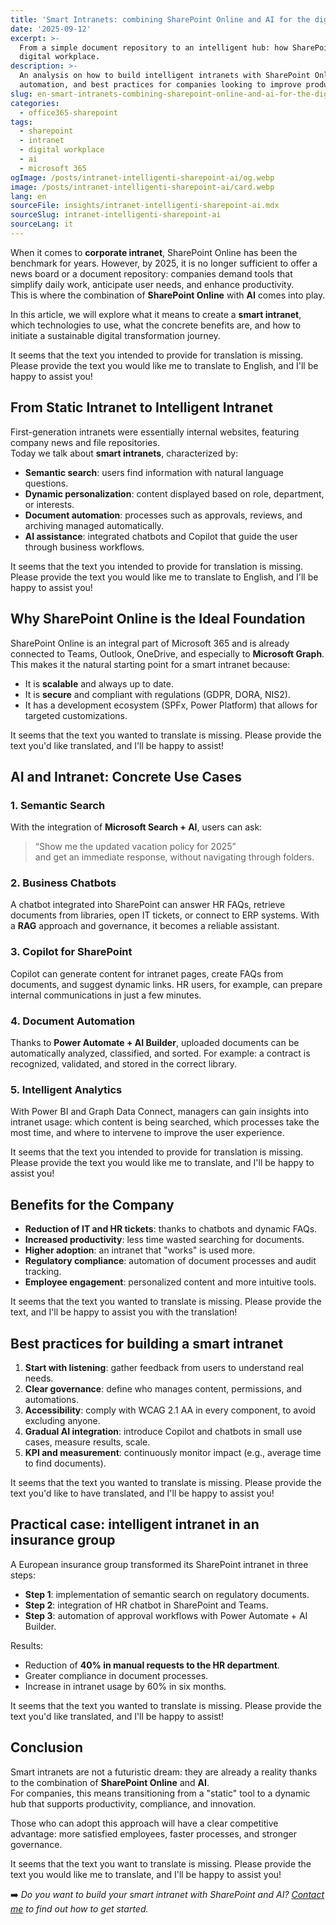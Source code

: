 ```yaml
---
title: 'Smart Intranets: combining SharePoint Online and AI for the digital workplace'
date: '2025-09-12'
excerpt: >-
  From a simple document repository to an intelligent hub: how SharePoint Online, integrated with AI, can transform the
  digital workplace.
description: >-
  An analysis on how to build intelligent intranets with SharePoint Online and AI. Use cases, tools, document
  automation, and best practices for companies looking to improve productivity and adoption.
slug: en-smart-intranets-combining-sharepoint-online-and-ai-for-the-digital-workplace
categories:
  - office365-sharepoint
tags:
  - sharepoint
  - intranet
  - digital workplace
  - ai
  - microsoft 365
ogImage: /posts/intranet-intelligenti-sharepoint-ai/og.webp
image: /posts/intranet-intelligenti-sharepoint-ai/card.webp
lang: en
sourceFile: insights/intranet-intelligenti-sharepoint-ai.mdx
sourceSlug: intranet-intelligenti-sharepoint-ai
sourceLang: it
---
```


When it comes to **corporate intranet**, SharePoint Online has been the benchmark for years. However, by 2025, it is no longer sufficient to offer a news board or a document repository: companies demand tools that simplify daily work, anticipate user needs, and enhance productivity.  
This is where the combination of **SharePoint Online** with **AI** comes into play.

In this article, we will explore what it means to create a **smart intranet**, which technologies to use, what the concrete benefits are, and how to initiate a sustainable digital transformation journey.

It seems that the text you intended to provide for translation is missing. Please provide the text you would like me to translate to English, and I'll be happy to assist you!

## From Static Intranet to Intelligent Intranet

First-generation intranets were essentially internal websites, featuring company news and file repositories.  
Today we talk about **smart intranets**, characterized by:

- **Semantic search**: users find information with natural language questions.  
- **Dynamic personalization**: content displayed based on role, department, or interests.  
- **Document automation**: processes such as approvals, reviews, and archiving managed automatically.  
- **AI assistance**: integrated chatbots and Copilot that guide the user through business workflows.

It seems that the text you intended to provide for translation is missing. Please provide the text you would like me to translate to English, and I'll be happy to assist you!

## Why SharePoint Online is the Ideal Foundation

SharePoint Online is an integral part of Microsoft 365 and is already connected to Teams, Outlook, OneDrive, and especially to **Microsoft Graph**.  
This makes it the natural starting point for a smart intranet because:

- It is **scalable** and always up to date.  
- It is **secure** and compliant with regulations (GDPR, DORA, NIS2).  
- It has a development ecosystem (SPFx, Power Platform) that allows for targeted customizations.

It seems that the text you wanted to translate is missing. Please provide the text you'd like translated, and I'll be happy to assist!

## AI and Intranet: Concrete Use Cases

### 1. Semantic Search
With the integration of **Microsoft Search + AI**, users can ask:  
> “Show me the updated vacation policy for 2025”  
and get an immediate response, without navigating through folders.

### 2. Business Chatbots
A chatbot integrated into SharePoint can answer HR FAQs, retrieve documents from libraries, open IT tickets, or connect to ERP systems. With a **RAG** approach and governance, it becomes a reliable assistant.

### 3. Copilot for SharePoint
Copilot can generate content for intranet pages, create FAQs from documents, and suggest dynamic links. HR users, for example, can prepare internal communications in just a few minutes.

### 4. Document Automation
Thanks to **Power Automate + AI Builder**, uploaded documents can be automatically analyzed, classified, and sorted. For example: a contract is recognized, validated, and stored in the correct library.

### 5. Intelligent Analytics
With Power BI and Graph Data Connect, managers can gain insights into intranet usage: which content is being searched, which processes take the most time, and where to intervene to improve the user experience.

It seems that the text you intended to provide for translation is missing. Please provide the text you would like me to translate, and I'll be happy to assist you!

## Benefits for the Company

- **Reduction of IT and HR tickets**: thanks to chatbots and dynamic FAQs.  
- **Increased productivity**: less time wasted searching for documents.  
- **Higher adoption**: an intranet that "works" is used more.  
- **Regulatory compliance**: automation of document processes and audit tracking.  
- **Employee engagement**: personalized content and more intuitive tools.

It seems that the text you wanted to translate is missing. Please provide the text, and I'll be happy to assist you with the translation!

## Best practices for building a smart intranet

1. **Start with listening**: gather feedback from users to understand real needs.  
2. **Clear governance**: define who manages content, permissions, and automations.  
3. **Accessibility**: comply with WCAG 2.1 AA in every component, to avoid excluding anyone.  
4. **Gradual AI integration**: introduce Copilot and chatbots in small use cases, measure results, scale.  
5. **KPI and measurement**: continuously monitor impact (e.g., average time to find documents).

It seems that the text you wanted to translate is missing. Please provide the text you'd like to have translated, and I'll be happy to assist you!

## Practical case: intelligent intranet in an insurance group

A European insurance group transformed its SharePoint intranet in three steps:

- **Step 1**: implementation of semantic search on regulatory documents.  
- **Step 2**: integration of HR chatbot in SharePoint and Teams.  
- **Step 3**: automation of approval workflows with Power Automate + AI Builder.

Results:  
- Reduction of **40% in manual requests to the HR department**.  
- Greater compliance in document processes.  
- Increase in intranet usage by 60% in six months.

It seems that the text you wanted to translate is missing. Please provide the text you'd like translated, and I'll be happy to assist!

## Conclusion

Smart intranets are not a futuristic dream: they are already a reality thanks to the combination of **SharePoint Online** and **AI**.  
For companies, this means transitioning from a "static" tool to a dynamic hub that supports productivity, compliance, and innovation.

Those who can adopt this approach will have a clear competitive advantage: more satisfied employees, faster processes, and stronger governance.

It seems that the text you want to translate is missing. Please provide the text you would like me to translate, and I'll be happy to assist you!

➡️ *Do you want to build your smart intranet with SharePoint and AI? [Contact me](/contact) to find out how to get started.*